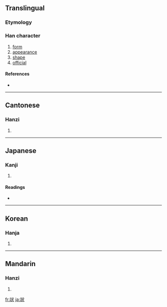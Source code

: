 {{also|状}}
==Translingual==

===Etymology===
{{Han compound|爿|犬|c1=p|c2=s|ls=psc}}

===Han character===
{{Han char|rn=94|rad=犬|as=04|sn=8|four=3313<sub>4</sub>|canj=女一戈大 (VMIK)}}

# [[form]]
# [[appearance]]
# [[shape]]
# [[official]]

====References====
* {{Han ref|kx=0707.130|dkj=20280|dj=1119.300|hdz=21334.030|uh=72C0|ud=29376|bh=AAAC|bd=43692}}

----

==Cantonese==

===Hanzi===
{{yue-hanzi|jyut=|y=jong6|sim=状}}

# {{defn|Cantonese}}

----

==Japanese==

===Kanji===
{{ja-kanji|grade=|rs=犬04}}

# {{defn|Japanese}}

====Readings====
* {{ja-readings|on=[[じょう]] (jō)|kun=}}

----

==Korean==

===Hanja===
{{ko-hanja|hangeul=[[상]], [[장]]|eumhun=|rv=sang, jang|mr=sang, chang|y=sang, cang}}

# {{defn|Korean}}

----

==Mandarin==

===Hanzi===
{{cmn-hanzi|sim=状|pin=[[jué]] ([[jue2]]), [[zhuàng]] ([[zhuang4]])|wg=chüeh<sup>2</sup>, chuang<sup>4</sup>}}

# {{defn|Mandarin}}

[[fr:狀]]
[[ja:狀]]